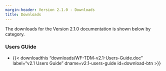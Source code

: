 ```yaml
---
margin-header: Version 2.1.0 - Downloads
title: Downloads
---
```


The downloads for the Version 2.1.0 documentation is shown below by category.

### Users GUide

 - {{< downloadthis "downloads/WF-TDM-v2.1-Users-Guide.doc"
label="v2.1 Users Guide" dname=v2.1-users-guide id=download-btn >}}



